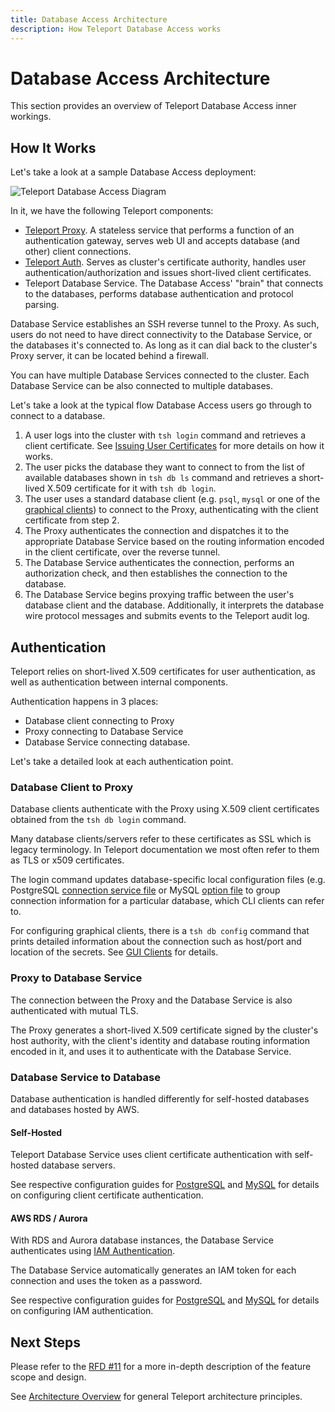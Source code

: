 ```yaml
---
title: Database Access Architecture
description: How Teleport Database Access works
---
```


# Database Access Architecture

This section provides an overview of Teleport Database Access inner workings.

## How It Works

Let's take a look at a sample Database Access deployment:

![Teleport Database Access Diagram](../../img/database-access/diagram.png)

In it, we have the following Teleport components:

* [Teleport Proxy](../architecture/proxy.mdx). A stateless service
  that performs a function of an authentication gateway, serves web UI and
  accepts database (and other) client connections.
* [Teleport Auth](../architecture/authentication.mdx). Serves as
  cluster's certificate authority, handles user authentication/authorization
  and issues short-lived client certificates.
* Teleport Database Service. The Database Access' "brain" that connects
  to the databases, performs database authentication and protocol parsing.

Database Service establishes an SSH reverse tunnel to the Proxy. As such, users
do not need to have direct connectivity to the Database Service, or the databases
it's connected to. As long as it can dial back to the cluster's Proxy server, it
can be located behind a firewall.

<Admonition type="tip" title="Tip">
You can have multiple Database Services connected to the cluster. Each
Database Service can be also connected to multiple databases.
</Admonition>

Let's take a look at the typical flow Database Access users go through to
connect to a database.

1. A user logs into the cluster with `tsh login` command and retrieves
   a client certificate. See [Issuing User Certificates](../architecture/authentication.mdx#issuing-user-certificates)
   for more details on how it works.
2. The user picks the database they want to connect to from the list of available
   databases shown in `tsh db ls` command and retrieves a short-lived X.509
   certificate for it with `tsh db login`.
3. The user uses a standard database client (e.g. `psql`, `mysql` or one of the
   [graphical clients](./guides/gui-clients.mdx)) to connect to the Proxy, authenticating
   with the client certificate from step 2.
4. The Proxy authenticates the connection and dispatches it to the appropriate
   Database Service based on the routing information encoded in the client
   certificate, over the reverse tunnel.
5. The Database Service authenticates the connection, performs an authorization
   check, and then establishes the connection to the database.
6. The Database Service begins proxying traffic between the user's database
   client and the database. Additionally, it interprets the database wire
   protocol messages and submits events to the Teleport audit log.

## Authentication

Teleport relies on short-lived X.509 certificates for user authentication, as
well as authentication between internal components.

Authentication happens in 3 places:

* Database client connecting to Proxy
* Proxy connecting to Database Service
* Database Service connecting database.

Let's take a detailed look at each authentication point.

### Database Client to Proxy

Database clients authenticate with the Proxy using X.509 client certificates
obtained from the `tsh db login` command.

<Admonition type="note" title="SSL">
Many database clients/servers refer to these certificates as SSL which is
legacy terminology. In Teleport documentation we most often refer to them as
TLS or x509 certificates.
</Admonition>

The login command updates database-specific local configuration files (e.g.
PostgreSQL [connection service file](https://www.postgresql.org/docs/13/libpq-pgservice.html)
or MySQL [option file](https://dev.mysql.com/doc/refman/8.0/en/option-files.html)
to group connection information for a particular database, which CLI clients
can refer to.

For configuring graphical clients, there is a `tsh db config` command that
prints detailed information about the connection such as host/port and location
of the secrets. See [GUI Clients](./gui-clients.mdx) for details.

### Proxy to Database Service

The connection between the Proxy and the Database Service is also authenticated
with mutual TLS.

The Proxy generates a short-lived X.509 certificate signed by the
cluster's host authority, with the client's identity and database routing
information encoded in it, and uses it to authenticate with the Database Service.

### Database Service to Database

Database authentication is handled differently for self-hosted databases and
databases hosted by AWS.

#### Self-Hosted

Teleport Database Service uses client certificate authentication with self-hosted
database servers.

See respective configuration guides for [PostgreSQL](./guides/postgres-self-hosted.mdx)
and [MySQL](./guides/mysql-self-hosted.mdx) for details on configuring client certificate
authentication.

#### AWS RDS / Aurora

With RDS and Aurora database instances, the Database Service authenticates using
[IAM Authentication](https://docs.aws.amazon.com/AmazonRDS/latest/UserGuide/UsingWithRDS.IAMDBAuth.html).

The Database Service automatically generates an IAM token for each connection
and uses the token as a password.

See respective configuration guides for [PostgreSQL](./guides/postgres-aws.mdx) and
[MySQL](./guides/mysql-aws.mdx) for details on configuring IAM authentication.

## Next Steps

Please refer to the [RFD #11](https://github.com/gravitational/teleport/blob/024fd582e62560ffc925cd4b4d42c156043c041b/rfd/0011-database-access.md)
for a more in-depth description of the feature scope and design.

See [Architecture Overview](../architecture/overview.mdx) for general Teleport
architecture principles.
